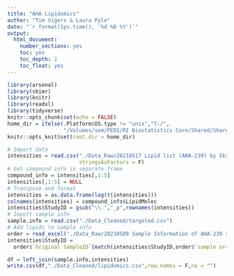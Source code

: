 ```yaml
---
title: "AHA Lipidomics"
author: "Tim Vigers & Laura Pyle"
date: "`r format(Sys.time(), '%d %B %Y')`"
output:
  html_document:
    number_sections: yes
    toc: yes
    toc_depth: 2
    toc_float: yes
---
```


```r
library(arsenal)
library(skimr)
library(knitr)
library(readxl)
library(tidyverse)
knitr::opts_chunk$set(echo = FALSE)
home_dir = ifelse(.Platform$OS.type != "unix","T:/",
                  "/Volumes/som/PEDS/RI Biostatistics Core/Shared/Shared Projects/Laura/BDC/Projects/Janet Snell-Bergeon/AHA collaborative grant/Lipidomics/")
knitr::opts_knit$set(root.dir = home_dir)
```

```r
# Import data
intensities = read.csv("./Data_Raw/20210517 Lipid list (ANA-239) by Skyline_Final.csv",
                       stringsAsFactors = F)
# Get compound info in separate frame
compound_info = intensities[,1:5]
intensities[,1:5] = NULL
# Transpose and format
intensities = as.data.frame(log(t(intensities)))
colnames(intensities) = compound_info$LipidMolec
intensities$StudyID = gsub("\\.","_p",rownames(intensities))
# Import sample info
sample.info = read.csv("./Data_Cleaned/targeted.csv")
# Add lipids to sample info
order = read_excel("./Data_Raw/20210509 Sample Information of AHA-239 study.xlsx")
intensities$StudyID = 
  order$`Original SampleID`[match(intensities$StudyID,order$`sample order`)]

df = left_join(sample.info,intensities)
write.csv(df,"./Data_Cleaned/lipidomics.csv",row.names = F,na = "")
```
